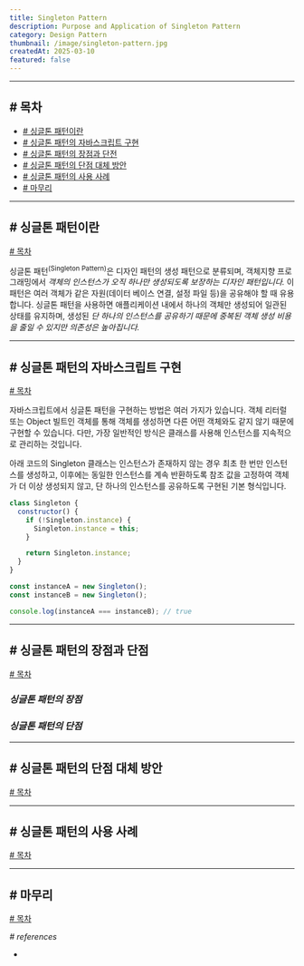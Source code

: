 ```yaml
---
title: Singleton Pattern
description: Purpose and Application of Singleton Pattern
category: Design Pattern
thumbnail: /image/singleton-pattern.jpg
createdAt: 2025-03-10
featured: false
---
```


---

## # 목차

- [# 싱글톤 패턴이란](#-싱글톤-패턴이란)
- [# 싱글톤 패턴의 자바스크립트 구현](#-싱글톤-패턴의-자바스크립트-구현)
- [# 싱글톤 패턴의 장점과 단전](#-싱글톤-패턴의-장점과-단점)
- [# 싱글톤 패턴의 단점 대체 방안](#-싱글톤-패턴의-단점-대체-방안)
- [# 싱글톤 패턴의 사용 사례](#-싱글톤-패턴의-사용-사례)
- [# 마무리](#-마무리)

---

## # 싱글톤 패턴이란

[# 목차](#-목차)

싱글톤 패턴<sup>(Singleton Pattern)</sup>은 디자인 패턴의 생성 패턴으로 분류되며,
객체지향 프로그래밍에서 _객체의 인스턴스가 오직 하나만 생성되도록 보장하는 디자인 패턴입니다._
이 패턴은 여러 객체가 같은 자원(데이터 베이스 연결, 설정 파일 등)을 공유해야 할 때 유용합니다.
싱글톤 패턴을 사용하면 애플리케이션 내에서 하나의 객체만 생성되어 일관된 상태를 유지하며,
생성된 _단 하나의 인스턴스를 공유하기 때문에 중복된 객체 생성 비용을 줄일 수 있지만 의존성은 높아집니다._

---

## # 싱글톤 패턴의 자바스크립트 구현

[# 목차](#-목차)

자바스크립트에서 싱글톤 패턴을 구현하는 방법은 여러 가지가 있습니다.
객체 리터럴 또는 Object 빌트인 객체를 통해 객체를 생성하면 다른 어떤 객체와도 같지 않기 때문에 구현할 수 있습니다.
다만, 가장 일반적인 방식은 클래스를 사용해 인스턴스를 지속적으로 관리하는 것입니다.

아래 코드의 Singleton 클래스는 인스턴스가 존재하지 않는 경우 최초 한 번만 인스턴스를 생성하고,
이후에는 동일한 인스턴스를 계속 반환하도록 참조 값을 고정하여 객체가 더 이상 생성되지 않고, 단 하나의 인스턴스를 공유하도록 구현된 기본 형식입니다.

```javascript
class Singleton {
  constructor() {
    if (!Singleton.instance) {
      Singleton.instance = this;
    }

    return Singleton.instance;
  }
}

const instanceA = new Singleton();
const instanceB = new Singleton();

console.log(instanceA === instanceB); // true
```

---

## # 싱글톤 패턴의 장점과 단점

[# 목차](#-목차)

### _싱글톤 패턴의 장점_

### _싱글톤 패턴의 단점_

---

## # 싱글톤 패턴의 단점 대체 방안

[# 목차](#-목차)

---

## # 싱글톤 패턴의 사용 사례

[# 목차](#-목차)

---

## # 마무리

[# 목차](#-목차)

_# references_

- _[]()_
